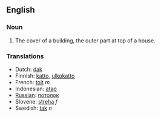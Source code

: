 ==English==
===Noun===
#The cover of a building, the outer part at top of a house.

===Translations===
*Dutch: [[dak]]
*Finnish: [[katto]], [[ulkokatto]]
*French: [[toit]] ''m''
*Indonesian: [[atap]]
*[[Russian]]: [[потолок]]
*Slovene: [[streha]] ''f''
*Swedish: [[tak]] ''n''